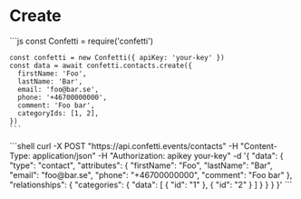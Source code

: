 
# Create

<Parameters model={confetti.models.contact} isCreateOrUpdate={true} />

<Tabs>
  <TabItem value="javascript" label="JavaScript" default>
    ```js
    const Confetti = require('confetti')

    const confetti = new Confetti({ apiKey: 'your-key' })
    const data = await confetti.contacts.create({
      firstName: 'Foo',
      lastName: 'Bar',
      email: 'foo@bar.se',
      phone: '+46700000000',
      comment: 'Foo bar',
      categoryIds: [1, 2],
    })
    ```
  </TabItem>
  <TabItem value="curl" label="curl">
    ```shell
    curl -X POST "https://api.confetti.events/contacts"
    -H "Content-Type: application/json"
    -H "Authorization: apikey your-key"
    -d '{
      "data": {
        "type": "contact",
        "attributes": {
          "firstName": "Foo",
          "lastName": "Bar",
          "email": "foo@bar.se",
          "phone": "+46700000000",
          "comment": "Foo bar"
        },
          "relationships": {
            "categories": {
              "data": [
                { "id": "1" },
                { "id": "2" }
              ]
            }
          }
        }
      }'
    ```
  </TabItem>
</Tabs>
